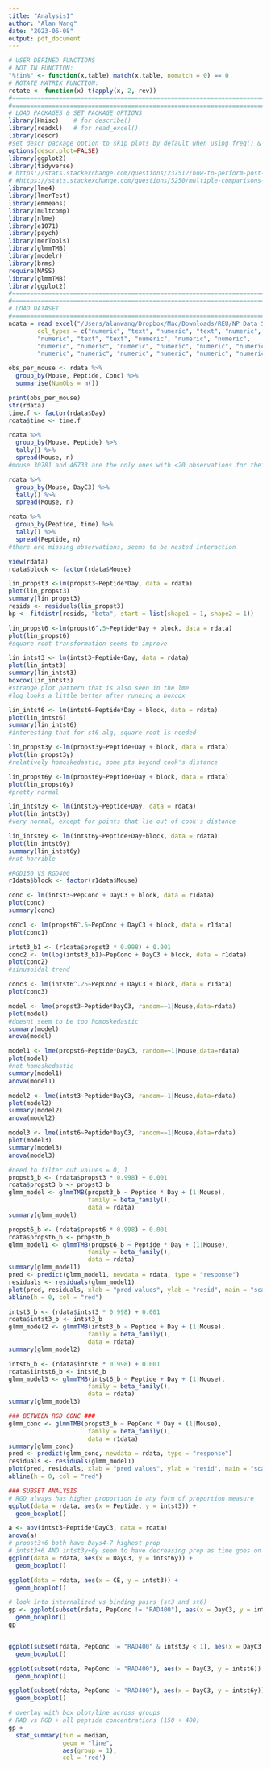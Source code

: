 ```yaml
---
title: "Analysis1"
author: "Alan Wang"
date: "2023-06-08"
output: pdf_document
---
```

```r
# USER DEFINED FUNCTIONS
# NOT IN FUNCTION:
"%!in%" <- function(x,table) match(x,table, nomatch = 0) == 0
# ROTATE MATRIX FUNCTION: 
rotate <- function(x) t(apply(x, 2, rev))
#==============================================================================
#==============================================================================
# LOAD PACKAGES & SET PACKAGE OPTIONS
library(Hmisc)    # for describe()
library(readxl)   # for read_excel().
library(descr)
#set descr package option to skip plots by default when using freq() & crossbar().
options(descr.plot=FALSE)
library(ggplot2)
library(tidyverse)
# https://stats.stackexchange.com/questions/237512/how-to-perform-post-hoc-test-on-lmer-model
# #https://stats.stackexchange.com/questions/5250/multiple-comparisons-on-a-mixed-effects-model
library(lme4)
library(lmerTest)
library(emmeans)
library(multcomp)
library(nlme)
library(e1071)
library(psych)
library(merTools)
library(glmmTMB)
library(modelr)
library(brms)
require(MASS)
library(glmmTMB)
library(ggplot2)
#==============================================================================
#==============================================================================
# LOAD DATASET
#==============================================================================
ndata = read_excel("/Users/alanwang/Dropbox/Mac/Downloads/REU/NP_Data_Stats_2022-06-07.xlsx", sheet = "Data", 
        col_types = c("numeric", "text", "numeric", "text", "numeric",
        "numeric", "text", "text", "numeric", "numeric", "numeric",
        "numeric", "numeric", "numeric", "numeric", "numeric", "numeric", 
        "numeric", "numeric", "numeric", "numeric", "numeric", "numeric"))
```

```r
obs_per_mouse <- rdata %>%
  group_by(Mouse, Peptide, Conc) %>%
  summarise(NumObs = n())

print(obs_per_mouse)
str(rdata)
time.f <- factor(rdata$Day)
rdata$time <- time.f

rdata %>%
  group_by(Mouse, Peptide) %>%
  tally() %>%
  spread(Mouse, n)
#mouse 30781 and 46733 are the only ones with <20 observations for their respective peptides

rdata %>%
  group_by(Mouse, DayC3) %>%
  tally() %>%
  spread(Mouse, n)

rdata %>%
  group_by(Peptide, time) %>%
  tally() %>%
  spread(Peptide, n)
#there are missing observations, seems to be nested interaction

view(rdata)
rdata$block <- factor(rdata$Mouse)

lin_propst3 <-lm(propst3~Peptide*Day, data = rdata)
plot(lin_propst3)
summary(lin_propst3)
resids <- residuals(lin_propst3)
bp <- fitdistr(resids, "beta", start = list(shape1 = 1, shape2 = 1))

lin_propst6 <-lm(propst6^.5~Peptide*Day + block, data = rdata)
plot(lin_propst6)
#square root transformation seems to improve

lin_intst3 <- lm(intst3~Peptide+Day, data = rdata)
plot(lin_intst3)
summary(lin_intst3)
boxcox(lin_intst3)
#strange plot pattern that is also seen in the lme
#log looks a little better after running a boxcox

lin_intst6 <- lm(intst6~Peptide*Day + block, data = rdata)
plot(lin_intst6)
summary(lin_intst6)
#interesting that for st6 alg, square root is needed

lin_propst3y <-lm(propst3y~Peptide+Day + block, data = rdata)
plot(lin_propst3y)
#relatively homoskedastic, some pts beyond cook's distance

lin_propst6y <-lm(propst6y~Peptide+Day + block, data = rdata)
plot(lin_propst6y)
#pretty normal

lin_intst3y <- lm(intst3y~Peptide+Day, data = rdata)
plot(lin_intst3y)
#very normal, except for points that lie out of cook's distance

lin_intst6y <- lm(intst6y~Peptide+Day+block, data = rdata)
plot(lin_intst6y)
summary(lin_intst6y)
#not horrible
```

```r
#RGD150 VS RGD400
r1data$block <- factor(r1data$Mouse)

conc <- lm(intst3~PepConc + DayC3 + block, data = r1data)
plot(conc)
summary(conc)

conc1 <- lm(propst6^.5~PepConc + DayC3 + block, data = r1data)
plot(conc1)

intst3_b1 <- (r1data$propst3 * 0.998) + 0.001
conc2 <- lm(log(intst3_b1)~PepConc + DayC3 + block, data = r1data)
plot(conc2)
#sinusoidal trend

conc3 <- lm(intst6^.25~PepConc + DayC3 + block, data = r1data)
plot(conc3)

```



```r
model <- lme(propst3~Peptide*DayC3, random=~1|Mouse,data=rdata)
plot(model)
#doesnt seem to be too homoskedastic
summary(model)
anova(model)

model1 <- lme(propst6~Peptide*DayC3, random=~1|Mouse,data=rdata)
plot(model)
#not homoskedastic
summary(model1)
anova(model1)

model2 <- lme(intst3~Peptide*DayC3, random=~1|Mouse,data=rdata)
plot(model2)
summary(model2)
anova(model2)

model3 <- lme(intst6~Peptide*DayC3, random=~1|Mouse,data=rdata)
plot(model3)
summary(model3)
anova(model3)

#need to filter out values = 0, 1
propst3_b <- (rdata$propst3 * 0.998) + 0.001
rdata$propst3_b <- propst3_b
glmm_model <- glmmTMB(propst3_b ~ Peptide * Day + (1|Mouse), 
                      family = beta_family(), 
                      data = rdata)
summary(glmm_model)

propst6_b <- (rdata$propst6 * 0.998) + 0.001
rdata$propst6_b <- propst6_b
glmm_model1 <- glmmTMB(propst6_b ~ Peptide * Day + (1|Mouse), 
                      family = beta_family(), 
                      data = rdata)
summary(glmm_model1)
pred <- predict(glmm_model1, newdata = rdata, type = "response")
residuals <- residuals(glmm_model1)
plot(pred, residuals, xlab = "pred values", ylab = "resid", main = "scatterplot of res")
abline(h = 0, col = "red")

intst3_b <- (rdata$intst3 * 0.998) + 0.001
rdata$intst3_b <- intst3_b
glmm_model2 <- glmmTMB(intst3_b ~ Peptide + Day + (1|Mouse), 
                      family = beta_family(), 
                      data = rdata)
summary(glmm_model2)

intst6_b <- (rdata$intst6 * 0.998) + 0.001
rdata$iintst6_b <- intst6_b
glmm_model3 <- glmmTMB(intst6_b ~ Peptide + Day + (1|Mouse), 
                      family = beta_family(), 
                      data = rdata)
summary(glmm_model3)
```
```r
### BETWEEN RGD CONC ###
glmm_conc <- glmmTMB(propst3_b ~ PepConc * Day + (1|Mouse), 
                      family = beta_family(), 
                      data = r1data)
summary(glmm_conc)
pred <- predict(glmm_conc, newdata = rdata, type = "response")
residuals <- residuals(glmm_model1)
plot(pred, residuals, xlab = "pred values", ylab = "resid", main = "scatterplot of res")
abline(h = 0, col = "red")
```
```r
### SUBSET ANALYSIS
# RGD always has higher proportion in any form of proportion measure
ggplot(data = rdata, aes(x = Peptide, y = intst3)) +
  geom_boxplot()

a <- aov(intst3~Peptide*DayC3, data = rdata)
anova(a)
# propst3+6 both have Days4-7 highest prop
# intst3+6 AND intst3y+6y seem to have decreasing prop as time goes on (leave cell surface?)
ggplot(data = rdata, aes(x = DayC3, y = intst6y)) +
  geom_boxplot()

ggplot(data = rdata, aes(x = CE, y = intst3)) +
  geom_boxplot()
```
```r
# look into internalized vs binding pairs (st3 and st6)
gp <- ggplot(subset(rdata, PepConc != "RAD400"), aes(x = DayC3, y = intst3)) +
  geom_boxplot()
gp


ggplot(subset(rdata, PepConc != "RAD400" & intst3y < 1), aes(x = DayC3, y = intst3y)) +
  geom_boxplot()

ggplot(subset(rdata, PepConc != "RAD400"), aes(x = DayC3, y = intst6)) +
  geom_boxplot()

ggplot(subset(rdata, PepConc != "RAD400"), aes(x = DayC3, y = intst6y)) +
  geom_boxplot()

# overlay with box plot/line across groups
# RAD vs RGD + all peptide concentrations (150 + 400)
gp + 
  stat_summary(fun = median,
               geom = "line",
               aes(group = 1),
               col = 'red')
```






